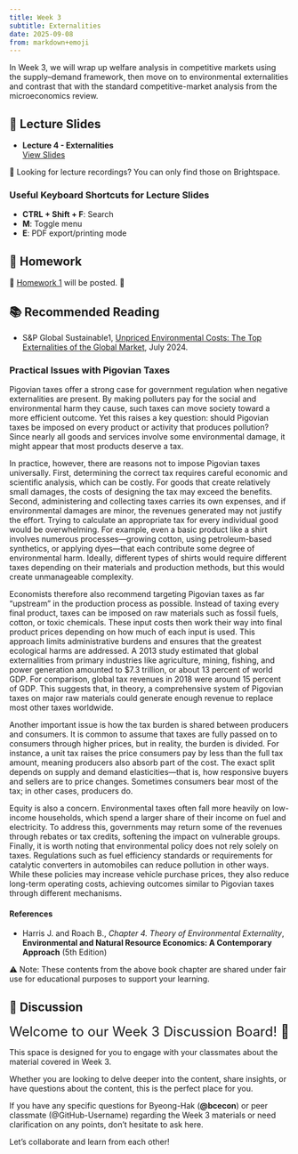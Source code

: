 ```yaml
---
title: Week 3
subtitle: Externalities
date: 2025-09-08
from: markdown+emoji
---
```


In Week 3, we will wrap up welfare analysis in competitive markets using the supply–demand framework, then move on to environmental externalities and contrast that with the standard competitive-market analysis from the microeconomics review.


## 🏫 Lecture Slides 

- **Lecture 4 - Externalities**  
  [View Slides](../econ-lec/econ-340-lec-04-2025-0905.html){target="_blank"}  


🎥 Looking for lecture recordings? You can only find those on Brightspace.


### Useful Keyboard Shortcuts for Lecture Slides
- **CTRL + Shift + F**: Search
- **M**: Toggle menu
- **E**: PDF export/printing mode


<!-- ## ✍️ Classwork -->

<!-- 🏫 [Classwork 2](../econ-cw/econ-340-cw-02.html){target="_blank"} reviews the welfare analysis of externalities. 🏫   -->


## 📝 Homework
🏡 [Homework 1](../econ-hw/econ-340-hw-01.html){target="_blank"} will be posted. 🏡



## 📚 Recommended Reading

- S&P Global Sustainable1, [Unpriced Environmental Costs: The Top Externalities of the Global Market](https://bcecon.github.io/docs/Unpriced-Environmental-Costs-The-Top-Externalities-of-the-Global-Market-Report.pdf), July 2024.

### Practical Issues with Pigovian Taxes

Pigovian taxes offer a strong case for government regulation when negative externalities are present. By making polluters pay for the social and environmental harm they cause, such taxes can move society toward a more efficient outcome. Yet this raises a key question: should Pigovian taxes be imposed on every product or activity that produces pollution? Since nearly all goods and services involve some environmental damage, it might appear that most products deserve a tax.

In practice, however, there are reasons not to impose Pigovian taxes universally. First, determining the correct tax requires careful economic and scientific analysis, which can be costly. For goods that create relatively small damages, the costs of designing the tax may exceed the benefits. Second, administering and collecting taxes carries its own expenses, and if environmental damages are minor, the revenues generated may not justify the effort. Trying to calculate an appropriate tax for every individual good would be overwhelming. For example, even a basic product like a shirt involves numerous processes—growing cotton, using petroleum-based synthetics, or applying dyes—that each contribute some degree of environmental harm. Ideally, different types of shirts would require different taxes depending on their materials and production methods, but this would create unmanageable complexity.

Economists therefore also recommend targeting Pigovian taxes as far “upstream” in the production process as possible. Instead of taxing every final product, taxes can be imposed on raw materials such as fossil fuels, cotton, or toxic chemicals. These input costs then work their way into final product prices depending on how much of each input is used. This approach limits administrative burdens and ensures that the greatest ecological harms are addressed. A 2013 study estimated that global externalities from primary industries like agriculture, mining, fishing, and power generation amounted to $7.3 trillion, or about 13 percent of world GDP. For comparison, global tax revenues in 2018 were around 15 percent of GDP. This suggests that, in theory, a comprehensive system of Pigovian taxes on major raw materials could generate enough revenue to replace most other taxes worldwide.

Another important issue is how the tax burden is shared between producers and consumers. It is common to assume that taxes are fully passed on to consumers through higher prices, but in reality, the burden is divided. For instance, a unit tax raises the price consumers pay by less than the full tax amount, meaning producers also absorb part of the cost. The exact split depends on supply and demand elasticities—that is, how responsive buyers and sellers are to price changes. Sometimes consumers bear most of the tax; in other cases, producers do.

Equity is also a concern. Environmental taxes often fall more heavily on low-income households, which spend a larger share of their income on fuel and electricity. To address this, governments may return some of the revenues through rebates or tax credits, softening the impact on vulnerable groups. Finally, it is worth noting that environmental policy does not rely solely on taxes. Regulations such as fuel efficiency standards or requirements for catalytic converters in automobiles can reduce pollution in other ways. While these policies may increase vehicle purchase prices, they also reduce long-term operating costs, achieving outcomes similar to Pigovian taxes through different mechanisms.

#### References
- Harris J. and Roach B., *Chapter 4. Theory of Environmental Externality*, **Environmental and Natural Resource Economics: A Contemporary Approach** (5th Edition)

⚠️ Note: These contents from the above book chapter are shared under fair use for educational purposes to support your learning.


## 💬 Discussion

<font size = "5">Welcome to our Week 3 Discussion Board! 👋 </font>


This space is designed for you to engage with your classmates about the material covered in Week 3.

Whether you are looking to delve deeper into the content, share insights, or have questions about the content, this is the perfect place for you.

If you have any specific questions for Byeong-Hak (**@bcecon**) or peer classmate (@GitHub-Username) regarding the Week 3 materials or need clarification on any points, don't hesitate to ask here. 

Let's collaborate and learn from each other!

